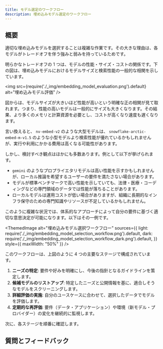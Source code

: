 ```yaml
---
title: モデル選定のワークフロー
description: 埋め込みモデル選定のワークフロー
---
```



## <i class="fa-solid fa-chalkboard-user"></i> 概要

適切な埋め込みモデルを選択することは複雑な作業です。その大きな理由は、各モデルがトレードオフを伴う強みと弱みを持っているためです。

明らかなトレードオフの 1 つは、モデルの性能・サイズ・コストの関係です。下の図は、埋め込みモデルにおけるモデルサイズと検索性能の一般的な相関を示しています。

<img
    src={require('./_img/embedding_model_evaluation.png').default}
    alt="埋め込みモデル評価"
/>

図からは、モデルサイズが大きいほど性能が高いという明確な正の相関が見て取れます。つまり、性能の高いモデルは一般的にサイズも大きくなります。その結果、より多くのメモリと計算資源を必要とし、コストが高くなり速度も遅くなります。

言い換えると、 `nv-embed-v2` のような大型モデルは、 `snowflake-arctic-embed-m-v1.5` のような小型モデルより検索性能が優れているかもしれませんが、実行や利用にかかる費用は高くなる可能性があります。

しかし、検討すべき観点はほかにも多数あります。例として以下が挙げられます。

- `gemini` のようなプロプライエタリモデルは高い性能を示すかもしれませんが、ローカル推論を希望するユーザーの要件を満たさない場合があります。
- モデルが標準ベンチマークで高い性能を示していても、法律・医療・コーディングなどの専門領域のデータでは性能が落ちることがあります。
- ローカルモデルは運用コストが低い場合がありますが、組織に長期的なインフラ保守のための専門知識やリソースが不足しているかもしれません。

このように複雑な状況では、体系的なアプローチによって自分の要件に基づく適切な意思決定が可能になります。以下はその一例です。

<ThemedImage
  alt="埋め込みモデル選択ワークフロー"
  sources={{
    light: require('./_img/embedding_model_selection_workflow.png').default,
    dark: require('./_img/embedding_model_selection_workflow_dark.png').default,
  }}
  style={{ maxWidth: "50%" }}
/>

このワークフローは、上図のように 4 つの主要なステージで構成されています。

1. **ニーズの特定**: 要件や好みを明確にし、今後の指針となるガイドラインを策定します。  
2. **候補モデルのリストアップ**: 特定したニーズと公開情報を基に、適合しそうなモデルをスクリーニングします。  
3. **詳細評価の実施**: 自分のユースケースに合わせて、選択したデータでモデルを評価します。  
4. **定期的な再評価**: 要件（データ・アプリケーション）や環境（新モデル・プロバイダー）の変化を継続的に監視します。  

次に、各ステージを順番に確認します。

## 質問とフィードバック


<DocsFeedback/>
